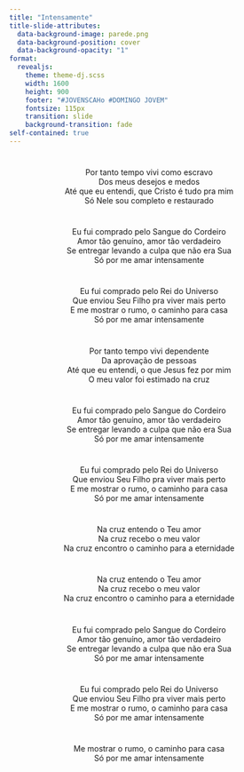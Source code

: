 ```yaml
---
title: "Intensamente"
title-slide-attributes:
  data-background-image: parede.png
  data-background-position: cover
  data-background-opacity: "1"
format: 
  revealjs:
    theme: theme-dj.scss
    width: 1600
    height: 900
    footer: "#JOVENSCAHo #DOMINGO JOVEM"
    fontsize: 115px
    transition: slide
    background-transition: fade
self-contained: true
---
```


# {background-image="parede.png"}

<center>
Por tanto tempo vivi como escravo <br>
Dos meus desejos e medos <br>
Até que eu entendi, que Cristo é tudo pra mim <br>
Só Nele sou completo e restaurado <br>
</center>

# {background-image="parede.png"}

<center>
Eu fui comprado pelo Sangue do Cordeiro <br>
Amor tão genuíno, amor tão verdadeiro <br>
Se entregar levando a culpa que não era Sua <br>
Só por me amar intensamente <br>
</center>

# {background-image="parede.png"}

<center>
Eu fui comprado pelo Rei do Universo <br>
Que enviou Seu Filho pra viver mais perto <br>
E me mostrar o rumo, o caminho para casa <br>
Só por me amar intensamente <br>
</center>

# {background-image="parede.png"}

<center>
Por tanto tempo vivi dependente <br>
Da aprovação de pessoas <br>
Até que eu entendi, o que Jesus fez por mim <br>
O meu valor foi estimado na cruz <br>
</center>

# {background-image="parede.png"}

<center>
Eu fui comprado pelo Sangue do Cordeiro <br>
Amor tão genuíno, amor tão verdadeiro <br>
Se entregar levando a culpa que não era Sua <br>
Só por me amar intensamente <br>
</center>

# {background-image="parede.png"}

<center>
Eu fui comprado pelo Rei do Universo <br>
Que enviou Seu Filho pra viver mais perto <br>
E me mostrar o rumo, o caminho para casa <br>
Só por me amar intensamente <br>
</center>

# {background-image="parede.png"}

<center>
Na cruz entendo o Teu amor <br>
Na cruz recebo o meu valor <br>
Na cruz encontro o caminho para a eternidade <br>
</center>

# {background-image="parede.png"}

<center>
Na cruz entendo o Teu amor <br>
Na cruz recebo o meu valor <br>
Na cruz encontro o caminho para a eternidade <br>
</center>

# {background-image="parede.png"}

<center>
Eu fui comprado pelo Sangue do Cordeiro <br>
Amor tão genuíno, amor tão verdadeiro <br>
Se entregar levando a culpa que não era Sua <br>
Só por me amar intensamente <br>
</center>

# {background-image="parede.png"}

<center>
Eu fui comprado pelo Rei do Universo <br>
Que enviou Seu Filho pra viver mais perto <br>
E me mostrar o rumo, o caminho para casa <br>
Só por me amar intensamente <br>
</center>

# {background-image="parede.png"}

<center>
Me mostrar o rumo, o caminho para casa <br>
Só por me amar intensamente <br>
</center>